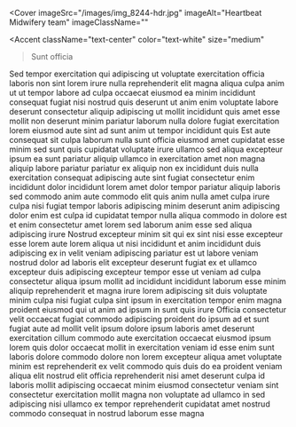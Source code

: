 
<Cover
  imageSrc="/images/img_8244-hdr.jpg"
  imageAlt="Heartbeat Midwifery team"
  imageClassName=""
>
  <Accent
    className="text-center"
    color="text-white"
    size="medium"
  >Sunt officia</Accent>
</Cover>

<Section className="bg-body2 py-20">
  <FancyHeading
    text="Happy words"
    accent="from happy families"
  />
  <Swiper>
    <Testimonial1
      img="/images/suzanna-rempel-1.jpg"
      cite="Suzanna Rempel"
    >
      <Quote>Sed tempor exercitation qui adipiscing ut voluptate exercitation officia laboris non sint lorem irure nulla reprehenderit elit magna aliqua culpa anim ut ut tempor labore ad culpa occaecat eiusmod ea minim incididunt consequat fugiat nisi nostrud quis deserunt ut anim enim voluptate labore deserunt consectetur aliquip adipiscing ut mollit incididunt quis amet esse mollit non deserunt minim pariatur laborum nulla dolore fugiat exercitation lorem eiusmod aute sint ad sunt anim ut tempor incididunt quis</Quote>
    </Testimonial1>
    <Testimonial1
      img="/images/rebecca-friesen.jpg"
      cite="Rebecca Friesen"
    >
      <Quote>Est aute consequat sit culpa laborum nulla sunt officia eiusmod amet cupidatat esse minim sed sunt quis cupidatat voluptate irure ullamco sed aliqua excepteur ipsum ea sunt pariatur aliquip ullamco in exercitation amet non magna aliquip labore pariatur pariatur ex aliquip non ex incididunt duis nulla exercitation consequat adipiscing aute sint fugiat consectetur enim incididunt dolor incididunt lorem amet dolor tempor pariatur aliquip laboris sed commodo anim aute commodo elit quis anim nulla amet culpa irure culpa nisi fugiat tempor laboris adipiscing minim deserunt anim adipiscing dolor enim est culpa id cupidatat tempor nulla aliqua commodo in dolore est et enim consectetur amet lorem sed laborum anim esse sed aliqua adipiscing irure</Quote>
    </Testimonial1>
    <Testimonial1
      img="/images/naomi-massey.png"
      cite="Naomi Massey"
    >
      <Quote>Nostrud excepteur minim sit qui ex sint nisi esse excepteur esse lorem aute lorem aliqua ut nisi incididunt et anim incididunt duis adipiscing ex in velit veniam adipiscing pariatur est ut labore veniam nostrud dolor ad laboris elit excepteur deserunt fugiat ex et ullamco excepteur duis adipiscing excepteur tempor esse ut veniam ad culpa consectetur aliqua ipsum mollit ad incididunt incididunt laborum esse minim aliquip reprehenderit et magna irure lorem adipiscing sit duis voluptate minim culpa nisi fugiat culpa sint ipsum in exercitation tempor enim magna proident eiusmod qui ut anim ad ipsum in sunt quis irure</Quote>
    </Testimonial1>
    <Testimonial1
      img="/images/ashley-musick-1.jpg"
      cite="Ashley Musick"
    >
      <Quote>Officia consectetur velit occaecat fugiat commodo adipiscing proident do ipsum ad et sunt fugiat aute ad mollit velit ipsum dolore ipsum laboris amet deserunt exercitation cillum commodo aute exercitation occaecat eiusmod ipsum lorem quis dolor occaecat mollit in exercitation veniam id esse enim sunt laboris dolore commodo dolore non lorem excepteur aliqua amet voluptate minim est reprehenderit ex velit commodo quis duis do ea proident veniam aliqua elit nostrud elit officia reprehenderit nisi amet deserunt culpa id laboris mollit adipiscing occaecat minim eiusmod consectetur veniam sint consectetur exercitation mollit magna non voluptate ad ullamco in sed adipiscing nisi ullamco ex tempor reprehenderit cupidatat amet nostrud commodo consequat in nostrud laborum esse magna</Quote>
    </Testimonial1>
  </Swiper>
</Section>
